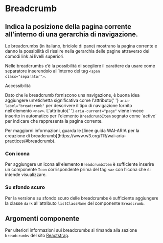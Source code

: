 
<Meta title='Documentazione/Menu di navigazione/Breadcrumb' of={Breadcrumb} />

# Breadcrumb

## Indica la posizione della pagina corrente all’interno di una gerarchia di navigazione.

Le breadcrumbs (in italiano, briciole di pane) mostrano la pagina corrente e danno la possibilità di risalire nella gerarchia delle pagine attraverso dei comodi link ai livelli superiori.

Nelle breadcrumbs c’è la possibilità di scegliere il carattere da usare come separatore inserendolo all’interno del tag <code>&lt;span class="separator"&gt;</code>.

<div className='docs'>
  <Callout color='success'>
    <CalloutTitle>Accessibilità</CalloutTitle>
    <CalloutText>
      <p>
        Dato che le breadcrumb forniscono una navigazione, è buona idea
        aggiungere un’etichetta significativa come l'attributo{' '}
        <code>aria-label="breadcrumb"</code> per descrivere il tipo di
        navigazione fornito nell’elemento <code>&lt;nav&gt;</code>. L'attributo{' '}
        <code>aria-current="page"</code> viene invece inserito in automatico per
        l'elemento <code>BreadcrumbItem</code> segnato come `active` per
        indicare che rappresenta la pagina corrente.
      </p>
      <p>
        Per maggiorni informazioni, guarda le [linee guida WAI-ARIA per la
        creazione di
        breadcrumb](https://www.w3.org/TR/wai-aria-practices/#breadcrumb).
      </p>
    </CalloutText>
  </Callout>
</div>

<Canvas>
  <Story id='componenti-breadcrumb--esempi' />
</Preview>

### Con icona

Per aggiungere un icona all’elemento `BreadcrumbItem` è sufficiente inserire un componente `Icon` corrispondente prima del tag <code>&lt;a&gt;</code> con l’icona che si intende visualizzare.

<Canvas>
  <Story id='componenti-breadcrumb--con-icone' />
</Preview>

### Su sfondo scuro

Per la versione su sfondo scuro delle breadcrumbs è sufficiente aggiungere la classe `dark` all'attributo `listClassName` del componente `Breadcrumb`.

<Canvas>
  <Story id='componenti-breadcrumb--su-sfondo-scuro' />
</Preview>

## Argomenti componente

Per ulteriori informazioni sui breadcrumbs si rimanda alla sezione `breadcrumbs` del sito [Reactstrap](https://reactstrap.github.io/components/breadcrumbs/).
